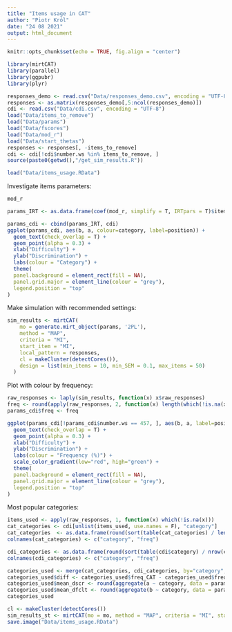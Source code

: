 ```yaml
---
title: "Items usage in CAT"
author: "Piotr Król"
date: "24 08 2021"
output: html_document
---
```


```r
knitr::opts_chunk$set(echo = TRUE, fig.align = "center")
```

```r
library(mirtCAT)
library(parallel)
library(ggpubr)
library(plyr)
```

```r
responses_demo <- read.csv("Data/responses_demo.csv", encoding = "UTF-8")
responses <- as.matrix(responses_demo[,5:ncol(responses_demo)])
cdi <- read.csv("Data/cdi.csv", encoding = "UTF-8")
load("Data/items_to_remove")
load("Data/params")
load("Data/fscores")
load("Data/mod_r")
load("Data/start_thetas")
responses <- responses[, -items_to_remove]
cdi <- cdi[!cdi$number.ws %in% items_to_remove, ]
source(paste0(getwd(),"/get_sim_results.R"))
```

```r
load("Data/items_usage.RData")
```

Investigate items parameters:

```r
mod_r
```

```r
params_IRT <- as.data.frame(coef(mod_r, simplify = T, IRTpars = T)$items)[1:2]
```

```r
params_cdi <- cbind(params_IRT, cdi)
ggplot(params_cdi, aes(b, a, colour=category, label=position)) +
  geom_text(check_overlap = T) +
  geom_point(alpha = 0.3) +
  xlab("Difficulty") +
  ylab("Discrimination") +
  labs(colour = "Category") +
  theme(
  panel.background = element_rect(fill = NA),
  panel.grid.major = element_line(colour = "grey"),
  legend.position = "top"
)
```

Make simulation with recommended settings:

```r
sim_results <- mirtCAT(
    mo = generate.mirt_object(params, '2PL'),
    method = "MAP",
    criteria = "MI",
    start_item = "MI",
    local_pattern = responses,
    cl = makeCluster(detectCores()),
    design = list(min_items = 10, min_SEM = 0.1, max_items = 50)
  )
```

Plot with colour by frequency:

```r
raw_responses <- laply(sim_results, function(x) x$raw_responses)
freq <- round(apply(raw_responses, 2, function(x) length(which(!is.na(x))))/nrow(responses), 3)*100
params_cdi$freq <- freq

ggplot(params_cdi[!params_cdi$number.ws == 457, ], aes(b, a, label=position, colour=freq)) + #Remove 'kupić' since it has 100% frequency
  geom_text(check_overlap = T) +
  geom_point(alpha = 0.3) +
  xlab("Difficulty") +
  ylab("Discrimination") +
  labs(colour = "Frequency (%)") +
  scale_color_gradient(low="red", high="green") + 
  theme(
  panel.background = element_rect(fill = NA),
  panel.grid.major = element_line(colour = "grey"),
  legend.position = "top"
)
```
Most popular categories:

```r
items_used <- apply(raw_responses, 1, function(x) which(!is.na(x)))
cat_categories <- cdi[unlist(items_used, use.names = F), "category"]
cat_categories  <- as.data.frame(round(sort(table(cat_categories) / length(cat_categories), decreasing=T), 3) * 100)
colnames(cat_categories) <- c("category", "freq")
```

```r
cdi_categories <- as.data.frame(round(sort(table(cdi$category) / nrow(cdi), decreasing = T), 3) * 100)
colnames(cdi_categories) <- c("category", "freq")
```

```r
categories_used <- merge(cat_categories, cdi_categories, by="category", suffixes = c("_CAT", "_full"))
categories_used$diff <- categories_used$freq_CAT - categories_used$freq_full
categories_used$mean_dscr <- round(aggregate(a ~ category, data = params_cdi, mean)$a, 2)
categories_used$mean_dfclt <- round(aggregate(b ~ category, data = params_cdi, mean)$b, 2)
categories_used
```
```r
cl <- makeCluster(detectCores())
sim_results_st <- mirtCAT(mo = mo, method = "MAP", criteria = "MI", start_item = "MI", local_pattern = responses, cl = cl, design = list(min_items = 10, min_SEM = 0.1, max_items = 50, thetas.start = start_thetas - 2))
save.image("Data/items_usage.RData")
```